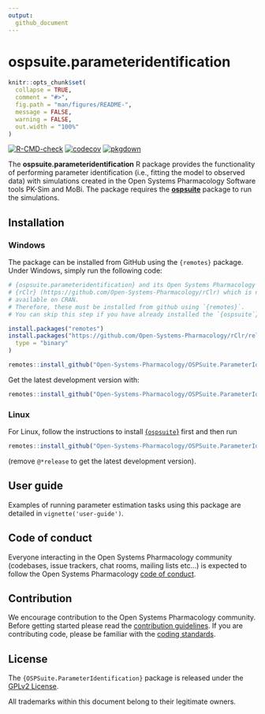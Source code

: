 ```yaml
---
output: 
  github_document
---
```


# ospsuite.parameteridentification


```r
knitr::opts_chunk$set(
  collapse = TRUE,
  comment = "#>",
  fig.path = "man/figures/README-",
  message = FALSE,
  warning = FALSE,
  out.width = "100%"
)
```


  <!-- badges: start -->

[![R-CMD-check](https://github.com/Open-Systems-Pharmacology/OSPSuite.ParameterIdentification/actions/workflows/R-CMD-check-build.yaml/badge.svg)](https://github.com/Open-Systems-Pharmacology/OSPSuite.ParameterIdentification/actions/workflows/R-CMD-check-build.yaml)
[![codecov](https://codecov.io/gh/Open-Systems-Pharmacology/OSPSuite.ParameterIdentification/branch/main/graph/badge.svg)](https://codecov.io/gh/Open-Systems-Pharmacology/OSPSuite.ParameterIdentification)
[![pkgdown](https://github.com/Open-Systems-Pharmacology/OSPSuite.ParameterIdentification/actions/workflows/pkgdown.yaml/badge.svg)](https://github.com/Open-Systems-Pharmacology/OSPSuite.ParameterIdentification/actions/workflows/pkgdown.yaml)

  <!-- badges: end -->
  
<!-- README.md is generated from README.Rmd. Please edit that file -->


The **ospsuite.parameteridentification** R package provides the functionality of performing parameter identification (i.e., fitting the model to observed data) with simulations created in the Open Systems Pharmacology Software tools PK-Sim and MoBi. The package requires the [**ospsuite**](https://github.com/Open-Systems-Pharmacology/OSPSuite-R) package to run the simulations.

## Installation

### Windows
The package can be installed from GitHub using the `{remotes}` package.  Under Windows, simply run the following code:

```r
# {ospsuite.parameteridentification} and its Open Systems Pharmacology Suite's dependencies relies on
# {rClr} (https://github.com/Open-Systems-Pharmacology/rClr) which is not
# available on CRAN.
# Therefore, these must be installed from github using `{remotes}`.
# You can skip this step if you have already installed the `{ospsuite`} package.

install.packages("remotes")
install.packages("https://github.com/Open-Systems-Pharmacology/rClr/releases/download/v0.9.2/rClr_0.9.2.zip",
  type = "binary"
)

remotes::install_github("Open-Systems-Pharmacology/OSPSuite.ParameterIdentification@*release")
```

Get the latest development version with:

```r
remotes::install_github("Open-Systems-Pharmacology/OSPSuite.ParameterIdentification")
```

### Linux

For Linux, follow the instructions to install [{`ospsuite`}](https://github.com/Open-Systems-Pharmacology/OSPSuite-R?tab=readme-ov-file#on-linux) first
 and then run 

```r
remotes::install_github("Open-Systems-Pharmacology/OSPSuite.ParameterIdentification@*release")
```

(remove `@*release` to get the latest development version).

## User guide

Examples of running parameter estimation tasks using this package are detailed in `vignette('user-guide')`.


## Code of conduct

Everyone interacting in the Open Systems Pharmacology community (codebases, issue trackers, chat rooms, mailing lists etc...) is expected to follow the Open Systems Pharmacology [code of conduct](https://github.com/Open-Systems-Pharmacology/Suite/blob/master/CODE_OF_CONDUCT.md).

## Contribution

We encourage contribution to the Open Systems Pharmacology community. Before getting started please read the [contribution guidelines](https://github.com/Open-Systems-Pharmacology/Suite/blob/master/CONTRIBUTING.md). If you are contributing code, please be familiar with the [coding standards](https://github.com/Open-Systems-Pharmacology/Suite/blob/master/CODING_STANDARDS_R.md).

## License

The `{OSPSuite.ParameterIdentification}` package is released under the [GPLv2 License](LICENSE).

All trademarks within this document belong to their legitimate owners.
